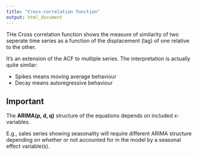 ```yaml
---
title: "Cross-correlation function"
output: html_document
---
```


THe Cross correlation function shows the measure of similarity of two seperate time series as a function of the displacement (lag) of one relative to the other. 


It's an extension of the ACF to multiple series. The interpretation is actually quite similar:

* Spikes means moving average behaviour
* Decay means autoregressive behaviour

## Important

The __ARIMA(p, d, q)__ structure of the equations depends on included x-variables.

E.g., sales series showing seasonality will require different ARIMA structure depending on whether or not accounted for in the model by a seasonal effect variable(s).



